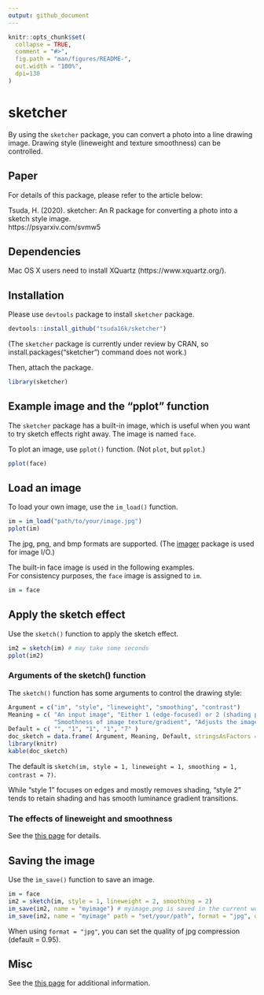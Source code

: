 ```yaml
---
output: github_document
---
```


<!-- README.md is generated from README.Rmd. Please edit that file -->

```r
knitr::opts_chunk$set(
  collapse = TRUE,
  comment = "#>",
  fig.path = "man/figures/README-",
  out.width = "100%",
  dpi=130
)
```

# sketcher

<!-- badges: start -->
<!-- badges: end -->

By using the ```sketcher``` package, you can convert a photo into a line drawing image. 
Drawing style (lineweight and texture smoothness) can be controlled.

## Paper

For details of this package, please refer to the article below:

Tsuda, H. (2020). sketcher: An R package for converting a photo into a sketch style image.  
https://psyarxiv.com/svmw5


## Dependencies

Mac OS X users need to install XQuartz (https://www.xquartz.org/).

## Installation

Please use ```devtools``` package to install ```sketcher``` package.

``` r
devtools::install_github("tsuda16k/sketcher")
```

(The ```sketcher``` package is currently under review by CRAN, so install.packages("sketcher") command does not work.)

Then, attach the package.

```r
library(sketcher)
```

## Example image and the "pplot" function

The ```sketcher``` package has a built-in image, which is useful when you want to try sketch effects right away. The image is named  ```face```.

To plot an image, use ```pplot()``` function. (Not ```plot```, but ```pplot```.)

```r
pplot(face)
```

## Load an image

To load your own image, use the ```im_load()``` function.

```r
im = im_load("path/to/your/image.jpg")
pplot(im)
```

The jpg, png, and bmp formats are supported. (The [imager](http://dahtah.github.io/imager/) package is used for image I/O.)

The built-in face image is used in the following examples.  
For consistency purposes, the ```face``` image is assigned to ```im```.

```r
im = face
```

## Apply the sketch effect

Use the ```sketch()``` function to apply the sketch effect.

```r
im2 = sketch(im) # may take some seconds
pplot(im2)
```

### Arguments of the sketch() function

The ```sketch()``` function has some arguments to control the drawing style:

```r
Argument = c("im", "style", "lineweight", "smoothing", "contrast")
Meaning = c( "An input image", "Either 1 (edge-focused) or 2 (shading preserving)", "Strength of lines",
             "Smoothness of image texture/gradient", "Adjusts the image contrast" )
Default = c( "", "1", "1", "1", "7" )
doc_sketch = data.frame( Argument, Meaning, Default, stringsAsFactors = F )
library(knitr)
kable(doc_sketch)
```

The default is ```sketch(im, style = 1, lineweight = 1, smoothing = 1, contrast = 7)```.

While "style 1" focuses on edges and mostly removes shading, "style 2" tends to retain shading and has smooth luminance gradient transitions.

### The effects of lineweight and smoothness

See the [this page](https://htsuda.net/sketcher/) for details.

## Saving the image

Use the ```im_save()``` function to save an image.

```r
im = face
im2 = sketch(im, style = 1, lineweight = 2, smoothing = 2)
im_save(im2, name = "myimage") # myimage.png is saved in the current working directory 
im_save(im2, name = "myimage" path = "set/your/path", format = "jpg", quality = .95)
```

When using ```format = "jpg"```, you can set the quality of jpg compression (default = 0.95).

## Misc

See the [this page](https://htsuda.net/sketcher/) for additional information.
